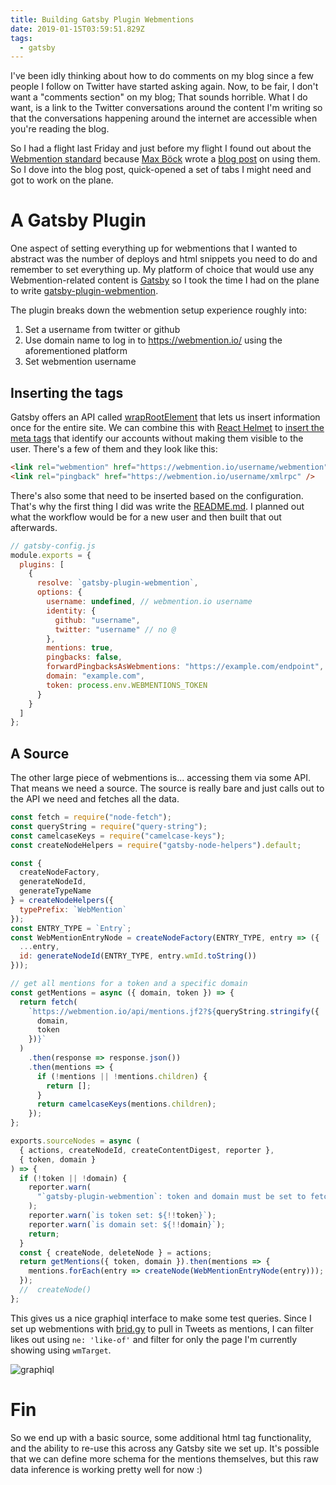 ```yaml
---
title: Building Gatsby Plugin Webmentions
date: 2019-01-15T03:59:51.829Z
tags:
  - gatsby
---
```

I've been idly thinking about how to do comments on my blog since a few people I follow on Twitter have started asking again. Now, to be fair, I don't want a "comments section" on my blog; That sounds horrible. What I do want, is a link to the Twitter conversations around the content I'm writing so that the conversations happening around the internet are accessible when you're reading the blog.

So I had a flight last Friday and just before my flight I found out about the [Webmention standard](https://www.w3.org/TR/webmention/) because [Max Böck](https://twitter.com/mxbck) wrote a [blog post](https://mxb.at/blog/using-webmentions-on-static-sites/) on using them. So I dove into the blog post, quick-opened a set of tabs I might need and got to work on the plane.

# A Gatsby Plugin

One aspect of setting everything up for webmentions that I wanted to abstract was the number of deploys and html snippets you need to do and remember to set everything up. My platform of choice that would use any Webmention-related content is [Gatsby](https://www.gatsbyjs.org/) so I took the time I had on the plane to write [gatsby-plugin-webmention](https://github.com/ChristopherBiscardi/gatsby-plugin-webmention).

The plugin breaks down the webmention setup experience roughly into:

1. Set a username from twitter or github
2. Use domain name to log in to https://webmention.io/ using the aforementioned platform
3. Set webmention username

## Inserting the tags

Gatsby offers an API called [wrapRootElement](/post/controlling-the-gatsby-application-root) that lets us insert information once for the entire site. We can combine this with [React Helmet](https://github.com/nfl/react-helmet) to [insert the meta tags](https://github.com/ChristopherBiscardi/gatsby-plugin-webmention/blob/15eae29b2ea5ebc2704c38610e8ae5ebff38a6f2/wrap-root-element.js) that identify our accounts without making them visible to the user. There's a few of them and they look like this:

```html
<link rel="webmention" href="https://webmention.io/username/webmention" />
<link rel="pingback" href="https://webmention.io/username/xmlrpc" />
```

There's also some that need to be inserted based on the configuration. That's why the first thing I did was write the [README.md](https://github.com/ChristopherBiscardi/gatsby-plugin-webmention). I planned out what the workflow would be for a new user and then built that out afterwards.

```js
// gatsby-config.js
module.exports = {
  plugins: [
    {
      resolve: `gatsby-plugin-webmention`,
      options: {
        username: undefined, // webmention.io username
        identity: {
          github: "username",
          twitter: "username" // no @
        },
        mentions: true,
        pingbacks: false,
        forwardPingbacksAsWebmentions: "https://example.com/endpoint",
        domain: "example.com",
        token: process.env.WEBMENTIONS_TOKEN
      }
    }
  ]
};
```

## A Source

The other large piece of webmentions is... accessing them via some API. That means we need a source. The source is really bare and just calls out to the API we need and fetches all the data.

```js
const fetch = require("node-fetch");
const queryString = require("query-string");
const camelcaseKeys = require("camelcase-keys");
const createNodeHelpers = require("gatsby-node-helpers").default;

const {
  createNodeFactory,
  generateNodeId,
  generateTypeName
} = createNodeHelpers({
  typePrefix: `WebMention`
});
const ENTRY_TYPE = `Entry`;
const WebMentionEntryNode = createNodeFactory(ENTRY_TYPE, entry => ({
  ...entry,
  id: generateNodeId(ENTRY_TYPE, entry.wmId.toString())
}));

// get all mentions for a token and a specific domain
const getMentions = async ({ domain, token }) => {
  return fetch(
    `https://webmention.io/api/mentions.jf2?${queryString.stringify({
      domain,
      token
    })}`
  )
    .then(response => response.json())
    .then(mentions => {
      if (!mentions || !mentions.children) {
        return [];
      }
      return camelcaseKeys(mentions.children);
    });
};

exports.sourceNodes = async (
  { actions, createNodeId, createContentDigest, reporter },
  { token, domain }
) => {
  if (!token || !domain) {
    reporter.warn(
      "`gatsby-plugin-webmention`: token and domain must be set to fetch webmentions"
    );
    reporter.warn(`is token set: ${!!token}`);
    reporter.warn(`is domain set: ${!!domain}`);
    return;
  }
  const { createNode, deleteNode } = actions;
  return getMentions({ token, domain }).then(mentions => {
    mentions.forEach(entry => createNode(WebMentionEntryNode(entry)));
  });
  //  createNode()
};
```

This gives us a nice graphiql interface to make some test queries. Since I set up webmentions with [brid.gy](https://brid.gy/) to pull in Tweets as mentions, I can filter likes out using `ne: 'like-of'` and filter for only the page I'm currently showing using `wmTarget`.

![graphiql](/img/image.png "GraphiQL showing Webmentions Data")

# Fin

So we end up with a basic source, some additional html tag functionality, and the ability to re-use this across any Gatsby site we set up. It's possible that we can define more schema for the mentions themselves, but this raw data inference is working pretty well for now :)
